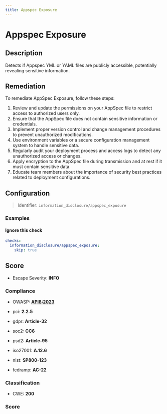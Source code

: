 ```yaml
---
title: Appspec Exposure
---
```


# Appspec Exposure

## Description

Detects if Appspec YML or YAML files are publicly accessible, potentially revealing sensitive information.

## Remediation

To remediate AppSpec Exposure, follow these steps:

1. Review and update the permissions on your AppSpec file to restrict access to authorized users only.
2. Ensure that the AppSpec file does not contain sensitive information or credentials.
3. Implement proper version control and change management procedures to prevent unauthorized modifications.
4. Use environment variables or a secure configuration management system to handle sensitive data.
5. Regularly audit your deployment process and access logs to detect any unauthorized access or changes.
6. Apply encryption to the AppSpec file during transmission and at rest if it must contain sensitive data.
7. Educate team members about the importance of security best practices related to deployment configurations.



## Configuration

> Identifier: `information_disclosure/appspec_exposure`



### Examples



#### Ignore this check

```yaml
checks:
  information_disclosure/appspec_exposure:
    skip: true
```




## Score

- Escape Severity: **<span className="info-severityom">INFO</span>**

### Compliance

- OWASP: **[API8:2023](https://github.com/OWASP/API-Security/blob/master/editions/2023/en/0xa8-security-misconfiguration.md)**

- pci: **2.2.5**
- gdpr: **Article-32**
- soc2: **CC6**
- psd2: **Article-95**
- iso27001: **A.12.6**
- nist: **SP800-123**
- fedramp: **AC-22**

### Classification

- CWE: **200**




### Score




